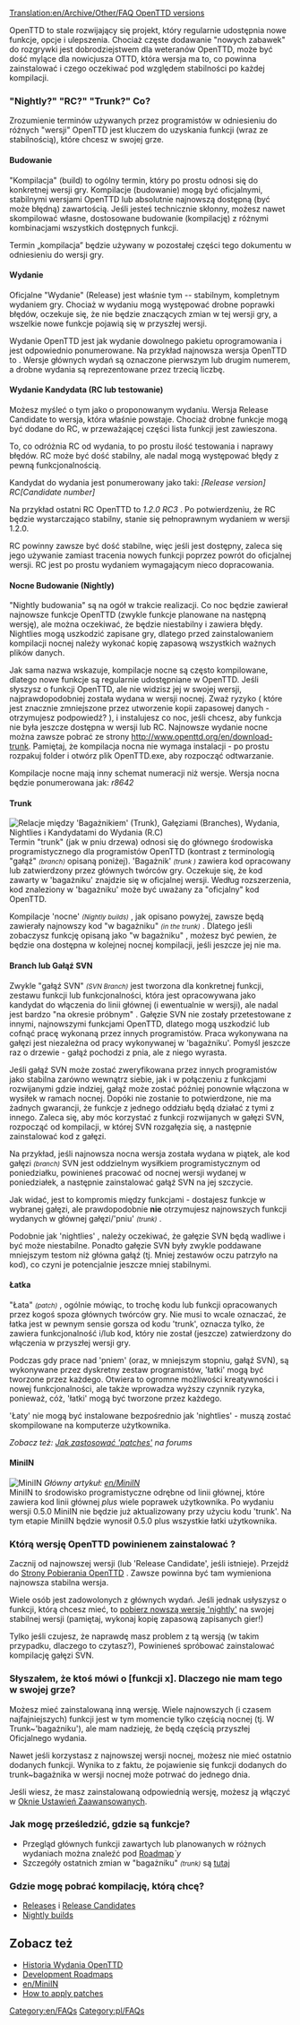 [[Translation:en/Archive/Other/FAQ OpenTTD versions]]
<!-- {{outdated|MiniIN is dead and OpenTTD migrated to GitHub.}} -->
{{pl/nieaktualizowane|MiniIN nie działa, a OpenTTD migruje do GitHub.}}

{{pl/FAQmenu}}

OpenTTD to stale rozwijający się projekt, który regularnie udostępnia nowe funkcje, opcje i ulepszenia. Chociaż częste dodawanie  "nowych zabawek" do rozgrywki jest dobrodziejstwem dla weteranów OpenTTD, może być dość mylące dla nowicjusza OTTD, która wersja ma to, co powinna zainstalować i czego oczekiwać pod względem stabilności po każdej kompilacji.

=== "Nightly?"  "RC?"  "Trunk?"  Co?===
Zrozumienie terminów używanych przez programistów w odniesieniu do różnych "wersji" OpenTTD jest kluczem do uzyskania funkcji (wraz ze stabilnością), które chcesz w swojej grze.

====Budowanie====
"Kompilacja" (build) to ogólny termin, który po prostu odnosi się do konkretnej wersji gry. Kompilacje (budowanie) mogą być oficjalnymi, stabilnymi wersjami OpenTTD lub absolutnie najnowszą dostępną (być może błędną) zawartością. Jeśli jesteś technicznie skłonny, możesz nawet skompilować własne, dostosowane budowanie (kompilację) z różnymi kombinacjami wszystkich dostępnych funkcji.

Termin „kompilacja” będzie używany w pozostałej części tego dokumentu w odniesieniu do wersji gry.

====Wydanie====
Oficjalne "Wydanie" (Release) jest właśnie tym -- stabilnym, kompletnym wydaniem gry. Chociaż w wydaniu mogą występować drobne poprawki błędów, oczekuje się, że nie będzie znaczących zmian w tej wersji gry, a wszelkie nowe funkcje pojawią się w przyszłej wersji.  

Wydanie OpenTTD jest jak wydanie dowolnego pakietu oprogramowania i jest odpowiednio ponumerowane. Na przykład najnowsza wersja OpenTTD to {{en/version}}. Wersje głównych wydań są oznaczone pierwszym lub drugim numerem, a drobne wydania są reprezentowane przez trzecią liczbę.

====Wydanie Kandydata (RC lub testowanie)====
Możesz myśleć o tym jako o proponowanym wydaniu. Wersja Release Candidate to wersja, która właśnie powstaje. Chociaż drobne funkcje mogą być dodane do RC, w przeważającej części lista funkcji jest zawieszona.

To, co odróżnia RC od wydania, to po prostu ilość testowania i naprawy błędów. RC może być dość stabilny, ale nadal mogą występować błędy z pewną funkcjonalnością.

Kandydat do wydania jest ponumerowany jako taki:
''[Release version] RC[Candidate number]''

Na przykład ostatni RC OpenTTD to ''1.2.0 RC3'' . Po potwierdzeniu, że RC będzie wystarczająco stabilny, stanie się pełnoprawnym wydaniem w wersji 1.2.0.

RC powinny zawsze być dość stabilne, więc jeśli jest dostępny, zaleca się jego używanie zamiast tracenia nowych funkcji poprzez powrót do oficjalnej wersji. RC jest po prostu wydaniem wymagającym nieco dopracowania.

====Nocne Budowanie (Nightly)====
"Nightly budowania" są na ogół w trakcie realizacji. Co noc będzie zawierał najnowsze funkcje OpenTTD (zwykle funkcje planowane na następną wersję), ale można oczekiwać, że będzie niestabilny i zawiera błędy. Nightlies mogą uszkodzić zapisane gry, dlatego przed zainstalowaniem kompilacji nocnej należy wykonać kopię zapasową wszystkich ważnych plików danych.

Jak sama nazwa wskazuje, kompilacje nocne są często kompilowane, dlatego nowe funkcje są regularnie udostępniane w OpenTTD. Jeśli słyszysz o funkcji OpenTTD, ale nie widzisz jej w swojej wersji, najprawdopodobniej została wydana w wersji nocnej. Zważ ryzyko ( które jest znacznie zmniejszone przez utworzenie kopii zapasowej danych - otrzymujesz podpowiedź?  {{en/Emoticon|:)}}),  i instalujesz co noc, jeśli chcesz, aby funkcja nie była jeszcze dostępna w wersji lub RC. Najnowsze wydanie nocne można zawsze pobrać ze strony http://www.openttd.org/en/download-trunk. Pamiętaj, że kompilacja nocna nie wymaga instalacji - po prostu rozpakuj folder i otwórz plik OpenTTD.exe, aby rozpocząć odtwarzanie.


Kompilacje nocne mają inny schemat numeracji niż wersje. Wersja nocna będzie ponumerowana jak:
''r8642''

====Trunk====
[[File:en/version Illustration.gif|frame|right|Relacje między 'Bagażnikiem' <small>''(Trunk)''</small>, Gałęziami <small>''(Branches)''</small>, Wydania, Nightlies i Kandydatami do Wydania ''(R.C)'']]
Termin "trunk" (jak w pniu drzewa) odnosi się do głównego środowiska programistycznego dla programistów OpenTTD (kontrast z terminologią "gałąź" <small>''(branch)''</small> opisaną poniżej). 'Bagażnik' <small>''(trunk )''</small> zawiera kod opracowany lub zatwierdzony przez głównych twórców gry. Oczekuje się, że kod zawarty w 'bagażniku' znajdzie się w oficjalnej wersji. Według rozszerzenia, kod znaleziony w 'bagażniku' może być uważany za "oficjalny" kod OpenTTD.

Kompilacje 'nocne' <small>''(Nightly builds)''</small> , jak opisano powyżej, zawsze będą zawierały najnowszy kod "w bagażniku" <small>''(in the trunk)''</small> . Dlatego jeśli zobaczysz funkcję opisaną jako  "w bagażniku" , możesz być pewien, że będzie ona dostępna w kolejnej nocnej kompilacji, jeśli jeszcze jej nie ma.

====Branch lub Gałąź SVN====
Zwykle "gałąź SVN" <small>''(SVN Branch)''</small> jest tworzona dla konkretnej funkcji, zestawu funkcji lub funkcjonalności, która jest opracowywana jako kandydat do włączenia do linii głównej (i ewentualnie w wersji), ale nadal jest bardzo "na okresie próbnym" . Gałęzie SVN nie zostały przetestowane z innymi, najnowszymi funkcjami OpenTTD, dlatego mogą uszkodzić lub cofnąć pracę wykonaną przez innych programistów. Praca wykonywana na gałęzi jest niezależna od pracy wykonywanej w 'bagażniku'. Pomyśl jeszcze raz o drzewie - gałąź pochodzi z pnia, ale z niego wyrasta.

Jeśli gałąź SVN może zostać zweryfikowana przez innych programistów jako stabilna zarówno wewnątrz siebie, jak i w połączeniu z funkcjami rozwijanymi gdzie indziej, gałąź może zostać później ponownie włączona w wysiłek w ramach nocnej. Dopóki nie zostanie to potwierdzone, nie ma żadnych gwarancji, że funkcje z jednego oddziału będą działać z tymi z innego. Zaleca się, aby móc korzystać z funkcji rozwijanych w gałęzi SVN, rozpocząć od kompilacji, w której SVN rozgałęzia się, a następnie zainstalować kod z gałęzi.

Na przykład, jeśli najnowsza nocna wersja została wydana w piątek, ale kod gałęzi <small>''(branch)''</small> SVN jest oddzielnym wysiłkiem programistycznym od poniedziałku, powinieneś pracować od nocnej wersji wydanej w poniedziałek, a następnie zainstalować gałąź SVN na jej szczycie.

Jak widać, jest to kompromis między funkcjami - dostajesz funkcje w wybranej gałęzi, ale prawdopodobnie '''nie''' otrzymujesz najnowszych funkcji wydanych w głównej gałęzi/'pniu' <small>''(trunk)''</small> .

Podobnie jak 'nightlies' , należy oczekiwać, że gałęzie SVN będą wadliwe i być może niestabilne. Ponadto gałęzie SVN były zwykle poddawane mniejszym testom niż główna gałąź (tj. Mniej zestawów oczu patrzyło na kod), co czyni je potencjalnie jeszcze mniej stabilnymi.

====Łatka====
"Łata" <small>''(patch)''</small> , ogólnie mówiąc, to trochę kodu lub funkcji opracowanych przez kogoś spoza głównych twórców gry. Nie musi to wcale oznaczać, że łatka jest w pewnym sensie gorsza od kodu 'trunk', oznacza tylko, że zawiera funkcjonalność i/lub kod, który nie został (jeszcze) zatwierdzony do włączenia w przyszłej wersji gry.

Podczas gdy prace nad 'pniem' (oraz, w mniejszym stopniu, gałąź SVN), są wykonywane przez dyskretny zestaw programistów, 'łatki' mogą być tworzone przez każdego. Otwiera to ogromne możliwości kreatywności i nowej funkcjonalności, ale także wprowadza wyższy czynnik ryzyka, ponieważ, cóż, 'łatki' mogą być tworzone przez każdego.

'Łaty' nie mogą być instalowane bezpośrednio jak 'nightlies' - muszą zostać skompilowane na komputerze użytkownika.

''Zobacz też: [http://www.tt-forums.net/viewtopic.php?t=21678 Jak zastosować 'patches'] na forums''

====MiniIN====
<!--{{Feature_period|Old|0.5}}-->{{pl/Zgodne zakresy|Old|0.5}}
[[File:en/miniIN Illustration.gif|frame|right| MiniIN]]
''Główny artykuł: [[en/MiniIN]]''<br>

MiniIN to środowisko programistyczne odrębne od linii głównej, które zawiera kod linii głównej ''plus'' wiele poprawek użytkownika. Po wydaniu wersji 0.5.0 MiniIN nie będzie już aktualizowany przy użyciu kodu 'trunk'. Na tym etapie MiniIN będzie wynosił 0.5.0 plus wszystkie łatki użytkownika.

===Którą wersję OpenTTD powinienem zainstalować ?===
Zacznij od najnowszej wersji (lub 'Release Candidate', jeśli istnieje). Przejdź do [http://www.openttd.org/download-stable Strony Pobierania OpenTTD] . Zawsze powinna być tam wymieniona najnowsza stabilna wersja.

Wiele osób jest zadowolonych z głównych wydań. Jeśli jednak usłyszysz o funkcji, którą chcesz mieć, to [http://nightly.openttd.org/ pobierz nowszą wersję 'nightly'] na swojej stabilnej wersji (pamiętaj, wykonaj kopię zapasową zapisanych gier!)

Tylko jeśli czujesz, że naprawdę masz problem z tą wersją (w takim przypadku, dlaczego to czytasz?), Powinieneś spróbować zainstalować kompilację gałęzi SVN.

===Słyszałem, że ktoś mówi o [funkcji x]. Dlaczego nie mam tego w swojej grze?===
Możesz mieć zainstalowaną inną wersję. Wiele najnowszych (i czasem najfajniejszych) funkcji jest w tym momencie tylko częścią nocnej (tj. W Trunk~'bagażniku'), ale mam nadzieję, że będą częścią przyszłej Oficjalnego wydania.

Nawet jeśli korzystasz z najnowszej wersji nocnej, możesz nie mieć ostatnio dodanych funkcji. Wynika to z faktu, że pojawienie się funkcji dodanych do trunk~bagażnika w wersji nocnej może potrwać do jednego dnia.

Jeśli wiesz, że masz zainstalowaną odpowiednią wersję, możesz ją włączyć w [[pl/Archive/Manual/Settings/Zaawansowane ustawienia|Oknie Ustawień Zaawansowanych]].

===Jak mogę prześledzić, gdzie są funkcje?===
* Przegląd głównych funkcji zawartych lub planowanych w różnych wydaniach można znaleźć pod [[pl/mapaDrogowa|Roadmap]]''`y''
* Szczegóły ostatnich zmian w "bagażniku" <small>''(trunk)''</small> są [http://vcs.openttd.org/svn/log/trunk tutaj]

===Gdzie mogę pobrać kompilację, którą chcę?===
* [http://www.openttd.org/download-stable Releases] i [http://www.openttd.org/download-testing Release Candidates]
* [http://www.openttd.org/download-trunk Nightly builds]

==Zobacz też==
* [[pl/Archive/OpenTTD/Historia wersji OpenTTD|Historia Wydania OpenTTD]]
* [[pl/mapaDrogowa|Development Roadmaps]]
* [[en/MiniIN]]
* [http://www.tt-forums.net/viewtopic.php?t=21678 How to apply patches]

[[Category:en/FAQs]] [[Category:pl/FAQs]]